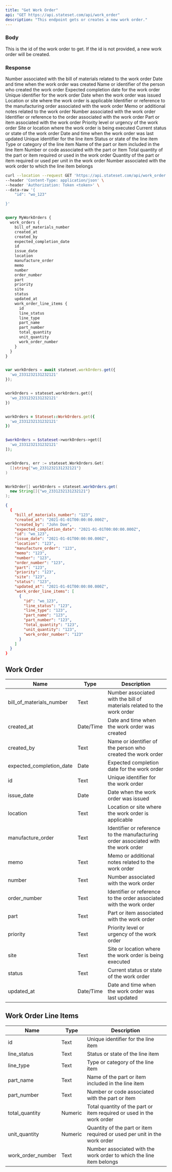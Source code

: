 ```yaml
---
title: "Get Work Order"
api: "GET https://api.stateset.com/api/work_order"
description: "This endpoint gets or creates a new work order."
---
```


### Body

<ParamField body="id" type="string">
  This is the id of the work order to get. If the id is not provided, a new work order will be created.
</ParamField>

### Response

<ResponseField name="bill_of_materials_number" type="string">
  Number associated with the bill of materials related to the work order
</ResponseField>

<ResponseField name="created_at" type="string">
  Date and time when the work order was created
</ResponseField>

<ResponseField name="created_by" type="string">
  Name or identifier of the person who created the work order
</ResponseField>

<ResponseField name="expected_completion_date" type="string">
  Expected completion date for the work order
</ResponseField>

<ResponseField name="id" type="string">
  Unique identifier for the work order
</ResponseField>

<ResponseField name="issue_date" type="string">
  Date when the work order was issued
</ResponseField>

<ResponseField name="location" type="string">
  Location or site where the work order is applicable
</ResponseField>

<ResponseField name="manufacture_order" type="string">
  Identifier or reference to the manufacturing order associated with the work order
</ResponseField>

<ResponseField name="memo" type="string">
  Memo or additional notes related to the work order
</ResponseField>

<ResponseField name="number" type="string">
  Number associated with the work order
</ResponseField>

<ResponseField name="order_number" type="string">
  Identifier or reference to the order associated with the work order
</ResponseField>

<ResponseField name="part" type="string">
  Part or item associated with the work order
</ResponseField>

<ResponseField name="priority" type="string">
  Priority level or urgency of the work order
</ResponseField>

<ResponseField name="site" type="string">
  Site or location where the work order is being executed
</ResponseField>

<ResponseField name="status" type="string">
  Current status or state of the work order
</ResponseField>

<ResponseField name="updated_at" type="string">
  Date and time when the work order was last updated
</ResponseField>

<ResponseField name="work_order_line_items" type="string">
  

  <Expandable title="Show child attributes">

  <ResponseField name="id" type="string">
    Unique identifier for the line item
  </ResponseField>

  <ResponseField name="line_status" type="string">
    Status or state of the line item
  </ResponseField>

  <ResponseField name="line_type" type="string">
    Type or category of the line item
  </ResponseField>

  <ResponseField name="part_name" type="string">
    Name of the part or item included in the line Item
  </ResponseField>

  <ResponseField name="part_number" type="string">
    Number or code associated with the part or Item
  </ResponseField>

  <ResponseField name="total_quantity" type="string">
    Total quantity of the part or item required or used in the work order
  </ResponseField>

  <ResponseField name="unit_quantity" type="string">
    Quantity of the part or item required or used per unit in the work order
  </ResponseField>

  <ResponseField name="work_order_number" type="string">
    Number associated with the work order to which the line item belongs
  </ResponseField>

  </Expandable>

</ResponseField>

<RequestExample>

```bash cURL
curl --location --request GET 'https://api.stateset.com/api/work_order' \
--header 'Content-Type: application/json' \
--header 'Authorization: Token <token>' \
--data-raw '{
    "id": "wo_123"

}'

```

```graphQL GraphQL

query MyWorkOrders {
  work_orders {
    bill_of_materials_number
    created_at
    created_by
    expected_completion_date
    id
    issue_date
    location
    manufacture_order
    memo
    number
    order_number
    part
    priority
    site
    status
    updated_at
    work_order_line_items {
      id
      line_status
      line_type
      part_name
      part_number
      total_quantity
      unit_quantity
      work_order_number
    }
  }
}

```

```javascript Node.js

var workOrders = await stateset.workOrders.get({
  'wo_2331232131232121'
});

```
  
```python Python

workOrders = stateset.workOrders.get({
  'wo_2331232131232121'
})

```

```ruby Ruby

workOrders = Stateset::WorkOrders.get({
  'wo_2331232131232121'
})

```

```php PHP

$workOrders = $stateset->workOrders->get([
  'wo_2331232131232121'
]);

```

```go Go

workOrders, err := stateset.WorkOrders.Get(
  []string{"wo_2331232131232121"}
)

```

```java Java

WorkOrder[] workOrders = stateset.workOrders.get(
  new String[]{"wo_2331232131232121"}
);

```

</RequestExample>

<ResponseExample>

```json Response
{
  {
    "bill_of_materials_number": "123",
    "created_at": "2021-01-01T00:00:00.000Z",
    "created_by": "John Doe",
    "expected_completion_date": "2021-01-01T00:00:00.000Z",
    "id": "wo_123",
    "issue_date": "2021-01-01T00:00:00.000Z",
    "location": "123",
    "manufacture_order": "123",
    "memo": "123",
    "number": "123",
    "order_number": "123",
    "part": "123",
    "priority": "123",
    "site": "123",
    "status": "123",
    "updated_at": "2021-01-01T00:00:00.000Z",
    "work_order_line_items": [
      {
        "id": "wo_123",
        "line_status": "123",
        "line_type": "123",
        "part_name": "123",
        "part_number": "123",
        "total_quantity": "123",
        "unit_quantity": "123",
        "work_order_number": "123"
      }
    ]
  }
}
```

</ResponseExample>

## Work Order

| Name                        | Type      | Description                                                                       |
| --------------------------- | --------- | --------------------------------------------------------------------------------- |
| bill\_of\_materials\_number | Text      | Number associated with the bill of materials related to the work order            |
| created\_at                 | Date/Time | Date and time when the work order was created                                     |
| created\_by                 | Text      | Name or identifier of the person who created the work order                       |
| expected\_completion\_date  | Date      | Expected completion date for the work order                                       |
| id                          | Text      | Unique identifier for the work order                                              |
| issue\_date                 | Date      | Date when the work order was issued                                               |
| location                    | Text      | Location or site where the work order is applicable                               |
| manufacture\_order          | Text      | Identifier or reference to the manufacturing order associated with the work order |
| memo                        | Text      | Memo or additional notes related to the work order                                |
| number                      | Text      | Number associated with the work order                                             |
| order\_number               | Text      | Identifier or reference to the order associated with the work order               |
| part                        | Text      | Part or item associated with the work order                                       |
| priority                    | Text      | Priority level or urgency of the work order                                       |
| site                        | Text      | Site or location where the work order is being executed                           |
| status                      | Text      | Current status or state of the work order                                         |
| updated\_at                 | Date/Time | Date and time when the work order was last updated                                |


## Work Order Line Items

| Name                | Type    | Description                                                              |
| ------------------- | ------- | ------------------------------------------------------------------------ |
| id                  | Text    | Unique identifier for the line item                                      |
| line\_status        | Text    | Status or state of the line item                                         |
| line\_type          | Text    | Type or category of the line item                                        |
| part\_name          | Text    | Name of the part or item included in the line item                       |
| part\_number        | Text    | Number or code associated with the part or item                          |
| total\_quantity     | Numeric | Total quantity of the part or item required or used in the work order    |
| unit\_quantity      | Numeric | Quantity of the part or item required or used per unit in the work order |
| work\_order\_number | Text    | Number associated with the work order to which the line item belongs     |
